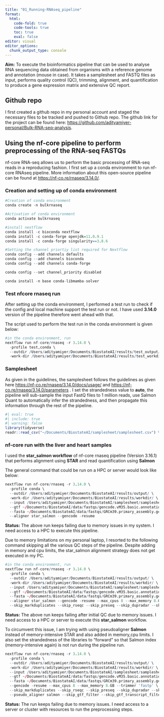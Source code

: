 ```yaml
---
title: "01_Running-RNAseq_pipeline"
format:
  html:
    code-fold: true
    code-tools: true
    toc: true
    eval: false
editor: visual
editor_options: 
  chunk_output_type: console
---
```


**Aim:** To execute the bioinformatics pipeline that can be used to analyse RNA sequencing data obtained from organisms with a reference genome and annotation (mouse in case). It takes a samplesheet and FASTQ files as input, performs quality control (QC), trimming, alignment, and quantification to produce a gene expression matrix and extensive QC report.

## Github repo

I first created a github repo in my personal account and staged the necessary files to be tracked and pushed to Github repo. The github link for the project can be found here: <https://github.com/adityamiyer-personal/Bulk-RNA-seq-analysis>.

## Using the nf-core pipeline to perform preprocessing of the RNA-seq FASTQs

nf-core RNA-seq allows us to perform the basic processing of RNA-seq reads in a reproducing fashion. I first set up a conda environment to run nf-core RNAseq pipeline. More information about this open-source pipeline can be found at <https://nf-co.re/rnaseq/3.14.0/>.

### Creation and setting up of conda environment

```r
#Creation of conda environment
conda create -n bulkrnaseq

#Activation of conda environment
conda activate bulkrnaseq

#install nextflow
conda install -c bioconda nextflow
conda install -c conda-forge openjdk=11.0.9.1
conda install -c conda-forge singularity==3.8.6

#Setting the channel priortiy list required for Nextflow
conda config --add channels defaults
conda config --add channels bioconda
conda config --add channels conda-forge

conda config --set channel_priority disabled

conda install -n base conda-libmamba-solver
```

### Test nfcore rnaseq run

After setting up the conda environment, I performed a test run to check if the config and local machine support the test run or not. I have used **3.14.0** version of the pipeline therefore went ahead with that.

The script used to perform the test run in the conda environment is given below:

```r
#in the conda environment, run
nextflow run nf-core/rnaseq -r 3.14.0 \
  -profile test,conda \
  --outdir /Users/adityamiyer/Documents/BiostateAI/results/test_output/ \
  -work-dir /Users/adityamiyer/Documents/BiostateAI/results/test_workdir/
```

### Samplesheet

As given in the guidelines, the samplesheet follows the guidelines as given here <https://nf-co.re/rnaseq/3.14.0/docs/usage/> and <https://nf-co.re/rnaseq/3.14.0/parameters> . I set the strandedness value to **auto**, the pipeline will sub-sample the input FastQ files to 1 million reads, use Salmon Quant to automatically infer the strandedness, and then propagate this information through the rest of the pipeline. 

```r
#| eval: true
#| include: true
#| warning: false
library(tidyverse)
readr::read_csv("~/Documents/BiostateAI/samplesheet/samplesheet.csv") %>% select(1:4) %>% knitr::kable()
```

### nf-core run with the liver and heart samples

I used the **star_salmon workflow** of nf-core rnaseq pipeline (Version 3.16.1) that performs alignment using **STAR** and read quantification using **Salmon**

The general command that could be run on a HPC or server would look like below:

```r
nextflow run nf-core/rnaseq -r 3.14.0 \
  -profile conda \
  --outdir /Users/adityamiyer/Documents/BiostateAI/results/output/ \
  -work-dir /Users/adityamiyer/Documents/BiostateAI/results/workdir/ \
  --input /Users/adityamiyer/Documents/BiostateAI/samplesheet/samplesheet.csv \
  --gtf ~/Documents/BiostateAI/data/fastqs/gencode.vM35.basic.annotation.gtf \
  --fasta ~/Documents/BiostateAI/data/fastqs/GRCm39.primary_assembly.genome.fa.gz \
  --aligner star_salmon --gencode -resume
```

**Status:** The above run keeps failing due to memory issues in my system. I need access to a HPC to execute this pipeline.

Due to memory limitations on my personal laptop, I resorted to the following command skipping all the various QC steps of the pipeline. Despite adding in memory and cpu limits, the star_salmon alignment strategy does not get executed in my PC.

```r
#in the conda environment, run
nextflow run nf-core/rnaseq -r 3.14.0 \
  -profile conda \
  --outdir /Users/adityamiyer/Documents/BiostateAI/results/output/ \
  -work-dir /Users/adityamiyer/Documents/BiostateAI/results/workdir/ \
  --input /Users/adityamiyer/Documents/BiostateAI/samplesheet/samplesheet.csv \
  --gtf ~/Documents/BiostateAI/data/fastqs/gencode.vM35.basic.annotation.gtf \
  --fasta ~/Documents/BiostateAI/data/fastqs/GRCm39.primary_assembly.genome.fa.gz \
  --aligner star_salmon --gencode -resume --max_cpus 8 --max_memory 8.GB --trimmer 'fastp' \
  --skip_markduplicates --skip_rseqc --skip_preseq --skip_dupradar --skip_qualimap
```

**Status:** The above run keeps failing after initial QC due to memory issues. I need access to a HPC or server to execute this **star_salmon** workflow. 

To circumvent this issue, I am trying with using pseudoaligner **Salmon** instead of memory-intensive STAR and also added in memory,cpu limits. I also set the strandedness of the libraries to "forward" so that Salmon index (memory-intensive again) is not run during the pipeline run. 

```r
nextflow run nf-core/rnaseq -r 3.14.0 \
  -profile conda \
  --outdir /Users/adityamiyer/Documents/BiostateAI/results/output/ \
  -work-dir /Users/adityamiyer/Documents/BiostateAI/results/workdir/ \
  --input /Users/adityamiyer/Documents/BiostateAI/samplesheet/samplesheet.csv \
  --gtf ~/Documents/BiostateAI/data/fastqs/gencode.vM35.basic.annotation.gtf \
  --fasta ~/Documents/BiostateAI/data/fastqs/GRCm39.primary_assembly.genome.fa.gz \
  --gencode -resume --max_cpus 8 --max_memory 8.GB --trimmer 'fastp' \
  --skip_markduplicates --skip_rseqc --skip_preseq --skip_dupradar --skip_qualimap --skip_alignment \
  --pseudo_aligner salmon --skip_gtf_filter --skip_gtf_transcript_filter
```

**Status:** The run keeps failing due to memory issues. I need access to a server or cluster with resources to run the preprocessing steps.